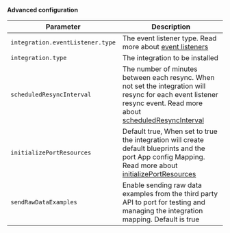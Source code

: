 **Advanced configuration**

| Parameter                        | Description                                                                                                                                                                                                                                                                                    |
| -------------------------------- | ---------------------------------------------------------------------------------------------------------------------------------------------------------------------------------------------------------------------------------------------------------------------------------------------- |
| `integration.eventListener.type` | The event listener type. Read more about [event listeners](https://ocean.getport.io/framework/features/event-listener)                                                                                                                                                                         |
| `integration.type`               | The integration to be installed                                                                                                                                                                                                                                                                |
| `scheduledResyncInterval`        | The number of minutes between each resync. When not set the integration will resync for each event listener resync event. Read more about [scheduledResyncInterval](https://ocean.getport.io/develop-an-integration/integration-configuration/#scheduledresyncinterval---run-scheduled-resync) |
| `initializePortResources`        | Default true, When set to true the integration will create default blueprints and the port App config Mapping. Read more about [initializePortResources](https://ocean.getport.io/develop-an-integration/integration-configuration/#initializeportresources---initialize-port-resources)       |
| `sendRawDataExamples`  | Enable sending raw data examples from the third party API to port for testing and managing the integration mapping. Default is true                                                                                                                                         |